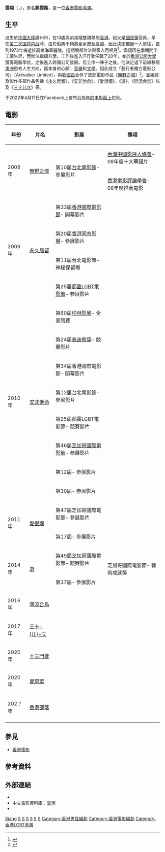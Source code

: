 {{otheruses|鄭雲翔 (消歧義)}}
{{藝人
|姓名 = 雲翔
|類型 = 導演
|圖片 = Scud.JPG
|圖片尺寸 = 
|圖片簡介 = 
|本名 = 鄭雲翔
|英文名 = Scud
|出生日期 = {{birth date and age|1967|3|20}}
|出生地點 = {{CHN}}[[廣州市|廣州市]]
|逝世日期 = 
|逝世地點 = 
|國籍 = {{AUS}}
| permanent_residency = {{ROC}}、{{HKG}}
| yearsactive   = 2008年至今
|職業 = [[電影|電影]][[導演|導演]]
|教育程度 = [[香港公開大學|香港公開大學]]
|母校 = [[廣東實驗中學|廣東實驗中學]]
| imdb = 2947826
}}

'''雲翔'''（{{lang-en|Scud Cheng}}，{{bd|1967年|3月20日|catIdx=S}}），原名'''鄭雲翔'''，是一位[[香港|香港]][[電影|電影]][[導演|導演]]。

== 生平 ==
出生於[[中國大陸|中國大陸]]廣州市，在13歲與弟弟隨雙親移居[[香港|香港]]。祖父是[[國民黨|國民黨]]官員，早在[[第二次国共内战|第二次国共内战]]時，由於船票不夠將全家遷至[[臺灣|臺灣]]，因此決定獨自一人前往，直到1973年病逝於[[高雄|高雄]]海軍醫院，這期間都無法與家人再相見<ref>{{cite news|title=雲翔來台拍「男の性工作者」　讚台灣演員裸露不設限|publisher=今日新聞|url=http://www.nownews.com/n/2016/06/22/2142284|date=2016-06-22|author=翁新涵|accessdate=2016-07-07|language=zh-hant}}</ref>。雲翔因在學期間半工讀生涯，而無法繼續升學，工作後進入IT行業任職了20年，並於[[香港公開大學|香港公開大學]]獲得電腦學位，之後進入跨國公司發展。但工作一陣子之後，他決定退下前線移居[[澳洲|澳洲]]思考人生方向，而本身的心願︰[[音樂|音樂]]和[[文學|文學]]。因此成立「藝行者獨立電影公司」（Artwalker Limited），與[[劉國昌|劉國昌]]合作了首部電影作品《[[無野之城|無野之城]]》<ref>{{cite news |url=http://entertainments.dwnews.com/news/2014-10-08/59611993.html |title=激情gay片导演选角：扒光男演员验货[图] |publisher=[[多维新闻|多维新闻]] |author=马宁 |date=2014年10月8日 |accessdate=2014-10-08 |archive-url=https://web.archive.org/web/20141011012807/http://entertainments.dwnews.com/news/2014-10-08/59611993.html |archive-date=2014年10月11日 |dead-url=yes }}</ref>。並編寫及製作多部作品包括《[[永久居留|永久居留]]》，《[[安非他命_(電影)|安非他命]]》，《[[愛很爛|愛很爛]]》，《[[遊_(電影)|遊]]》，《[[同流合烏|同流合烏]]》以及《[[三十儿立|三十儿立]]》等。

于2022年4月17日在Facebook上宣布[https://www.facebook.com/scudcheng/posts/pfbid0YL6njxBpkisZ9desddWyruvDbXYgpB2NH3VVSq5ibNQ4JZdrhwQvnD6Gur4GGeHNl 为16年的电影画上句号]。

== 電影 ==
{|class="wikitable" width="65%" 
|-
! 年份 !! 片名 !! 影展 !! 獎項
|-
| rowspan=2| 2008年
| rowspan=2| [[無野之城|無野之城]]
| rowspan=2| 第10届[[台北電影節|台北電影節]]- 參展影片
| [[台灣中國影評人協會|台灣中國影評人協會]]- 08年度十大華語片
|-
| [[香港電影評論學會|香港電影評論學會]]- 08年度推薦電影
|-
| rowspan=4| 2009年
| rowspan=4| [[永久居留|永久居留]]
| 第33屆[[香港國際電影節|香港國際電影節]]- 開幕影片
| rowspan=4| 
|-
| 第20届[[香港同志影展|香港同志影展]]- 參展影片 
|-
| 第11届台北電影節- 神秘保留場 
|-
| 第25届[[都靈LGBT電影節|都靈LGBT電影節]]- 参展影片 
|-
| rowspan=8| 2010年
| rowspan=8| [[安非他命_(電影)|安非他命]]
| 第60届[[柏林影展|柏林影展]]- 全景競賽
| rowspan=8| 
|-
| 第24届[[泰迪熊獎|泰迪熊獎]]- 競賽影片
|-
| 第34届香港國際電影節- 閉幕影片
|-
| 第12届台北電影節- 參展影片
|-
| 第25届都靈LGBT電影節- 競賽影片
|-
| 第46届[[芝加哥國際電影節|芝加哥國際電影節]]- 参展影片
|-
| 第12届{{tsl|en|Festival do Rio|里約熱內盧國際電影節}}- 参展影片
|-
| 第30届{{tsl|en|Hawaii International Film Festival|夏威夷國際電影節}}- 参展影片
|-
| rowspan=2| 2011年
| rowspan=2| [[愛很爛|愛很爛]]
| 第47屆芝加哥國際電影節- 參展影片
| rowspan=2| 
|-
| 第17屆{{tsl|en|Philadelphia QFest|費城QFest電影節}}- 參展影片
|-
| rowspan=2| 2014年
| rowspan=2| [[遊_(電影)|遊]]
| 第49屆芝加哥國際電影節- 競賽影片
| rowspan=2| 芝加哥國際電影節- 藝術成就獎
|-
| 第37屆{{tsl|en|São Paulo International Film Festival|聖保羅國際電影節}}- 參展影片
|-
| rowspan=1| 2016年
| rowspan=1| [[同流合烏|同流合烏]]
| 
| 
|-
| rowspan=1| 2017年
| rowspan=1| [[三十儿立|三十-{儿}-立]]
| 
| 
|-
| rowspan=1| 2020年
| rowspan=1| [[十三門徒|十三門徒]]
| 
| 
|-
| rowspan=1| 2020年
| rowspan=1| [[屍房菜|屍房菜]]
| 
| 
|-
| rowspan=1| 202？年
| rowspan=1| [[香港部落|香港部落]]
| 
| 
|-
|}

==參見==
* [[香港電影|香港電影]]

==參考資料==
<references/>

==外部連結==
{{Sister project links|雲翔 |wikt=no |c=Category:Scud |n=no |q=雲翔 |s=no |b=no |v=no}}
*{{Facebook|pages/雲翔SCUD/122161494498573}}
* 中文電影資料庫：[http://www.dianying.com/ft/person/YunXiang 雲翔]
* {{imdb name|2947826}}

{{雲翔}}

{{Authority control}}
{{DEFAULTSORT:Scud}}
[[Category:郑姓|Xiang]]
[[Category:香港導演|S]]
[[Category:香港電影導演|S]]
[[Category:香港男同性戀者|S]]
[[Category:香港LGBT權利運動者|S]]
[[Category:香港都會大學校友|S]]
[[Category:LGBT導演|S]]
[[Category:香港男性編劇|Category:香港男性編劇]]
[[Category:香港電影編劇|Category:香港電影編劇]]
[[Category:香港LGBT導演|Category:香港LGBT導演]]